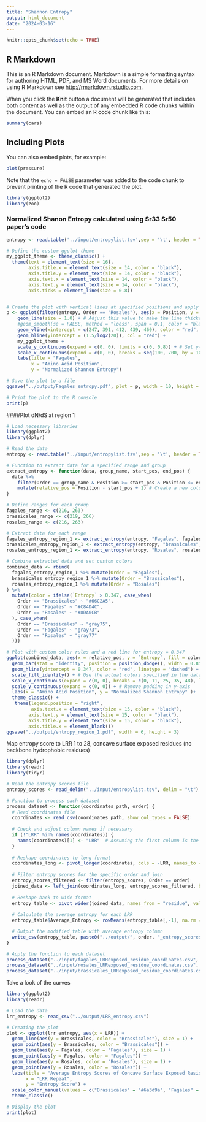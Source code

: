 ```yaml
---
title: "Shannon Entropy"
output: html_document
date: "2024-03-16"
---
```


```r
knitr::opts_chunk$set(echo = TRUE)
```

## R Markdown

This is an R Markdown document. Markdown is a simple formatting syntax for authoring HTML, PDF, and MS Word documents. For more details on using R Markdown see <http://rmarkdown.rstudio.com>.

When you click the **Knit** button a document will be generated that includes both content as well as the output of any embedded R code chunks within the document. You can embed an R code chunk like this:

```r
summary(cars)
```

## Including Plots

You can also embed plots, for example:

```r
plot(pressure)
```

Note that the `echo = FALSE` parameter was added to the code chunk to prevent printing of the R code that generated the plot.
  
```r
library(ggplot2)
library(zoo)
```


### Normalized Shanon Entropy calculated using Sr33 Sr50 paper's code
```r

entropy <- read.table('../input/entropylist.tsv',sep = '\t', header = TRUE)
```

```r
# Define the custom ggplot theme
my_ggplot_theme <- theme_classic() +
  theme(text = element_text(size = 16),
        axis.title.x = element_text(size = 14, color = "black"),
        axis.title.y = element_text(size = 14, color = "black"),
        axis.text.x = element_text(size = 14, color = "black"),
        axis.text.y = element_text(size = 14, color = "black"),
        axis.ticks = element_line(size = 0.8))


# Create the plot with vertical lines at specified positions and apply the custom theme
p <- ggplot(filter(entropy, Order == "Rosales"), aes(x = Position, y = Entropy, color = Order)) +
    geom_line(size = 1.0) + # Adjust this value to make the line thicker
    #geom_smooth(se = FALSE, method = "loess", span = 0.1, color = "black") + # Add a smooth curve (change span for smoothness)
    geom_vline(xintercept = c(247, 391, 412, 439, 460), color = "red", alpha = 0.3) +
    geom_hline(yintercept = (1.5/log2(20)), col = "red") +
    my_ggplot_theme +
    scale_y_continuous(expand = c(0, 0), limits = c(0, 0.8)) + # Set y-axis max to 9
    scale_x_continuous(expand = c(0, 0), breaks = seq(100, 700, by = 100)) + # Set x-axis breaks at every 100 units
    labs(title = "Fagales",
         x = "Amino Acid Position",
         y = "Normalized Shannon Entropy")

# Save the plot to a file
ggsave("../output/Fagales_entropy.pdf", plot = p, width = 10, height = 5, dpi = 300)

# Print the plot to the R console
print(p)

```


####Plot dN/dS at region 1
```r
# Load necessary libraries
library(ggplot2)
library(dplyr)

# Read the data
entropy <- read.table('../input/entropylist.tsv',sep = '\t', header = TRUE)

# Function to extract data for a specified range and group
extract_entropy <- function(data, group_name, start_pos, end_pos) {
  data %>%
    filter(Order == group_name & Position >= start_pos & Position <= end_pos) %>%
    mutate(relative_pos = Position - start_pos + 1) # Create a new column for relative position (1 to 24)
}

# Define ranges for each group
fagales_range <- c(216, 263)
brassicales_range <- c(219, 266)
rosales_range <- c(216, 263)

# Extract data for each range
fagales_entropy_region_1 <- extract_entropy(entropy, "Fagales", fagales_range[1], fagales_range[2])
brassicales_entropy_region_1 <- extract_entropy(entropy, "brassicales", brassicales_range[1], brassicales_range[2])
rosales_entropy_region_1 <- extract_entropy(entropy, "Rosales", rosales_range[1], rosales_range[2])

# Combine extracted data and set custom colors
combined_data <- rbind(
  fagales_entropy_region_1 %>% mutate(Order = "Fagales"),
  brassicales_entropy_region_1 %>% mutate(Order = "Brassicales"),
  rosales_entropy_region_1 %>% mutate(Order = "Rosales")
) %>% 
  mutate(color = ifelse(`Entropy` > 0.347, case_when(
    Order == "Brassicales" ~ "#66C2A5",
    Order == "Fagales" ~ "#C84D4C",
    Order == "Rosales" ~ "#8DA0CB"
  ), case_when(
    Order == "Brassicales" ~ "gray75",
    Order == "Fagales" ~ "gray73",
    Order == "Rosales" ~ "gray77"
  )))

# Plot with custom color rules and a red line for entropy = 0.347
ggplot(combined_data, aes(x = relative_pos, y = `Entropy`, fill = color)) +
  geom_bar(stat = "identity", position = position_dodge(), width = 0.85) +
  geom_hline(yintercept = 0.347, color = "red", linetype = "dashed") +
  scale_fill_identity() + # Use the actual colors specified in the data frame
  scale_x_continuous(expand = c(0, 0), breaks = c(0, 11, 25, 35, 48), labels = c("0"," ", "25", " ", "48")) +
  scale_y_continuous(expand = c(0, 0)) + # Remove padding in y-axis
  labs(x = "Amino Acid Position", y = "Normalized Shannon Entropy" )+
  theme_classic() +
   theme(legend.position = "right",
         axis.text.x = element_text(size = 15, color = "black"),
        axis.text.y = element_text(size = 15, color = "black"),
        axis.title.y = element_text(size = 15, color = "black"),
        axis.title.x = element_blank())
ggsave("../output/entropy_region_1.pdf", width = 6, height = 3)

```

Map entropy score to LRR 1 to 28, concave surface exposed residues (no backbone hydrophobic residues)
```r
library(dplyr)
library(readr)
library(tidyr)

# Read the entropy scores file
entropy_scores <- read_delim("../input/entropylist.tsv", delim = "\t")

# Function to process each dataset
process_dataset <- function(coordinates_path, order) {
  # Read coordinates file
  coordinates <- read_csv(coordinates_path, show_col_types = FALSE)
  
  # Check and adjust column names if necessary
  if (!"LRR" %in% names(coordinates)) {
    names(coordinates)[1] <- "LRR"  # Assuming the first column is the LRR column
  }
  
  # Reshape coordinates to long format
  coordinates_long <- pivot_longer(coordinates, cols = -LRR, names_to = "residue", values_to = "Position")
  
  # Filter entropy scores for the specific order and join
  entropy_scores_filtered <- filter(entropy_scores, Order == order)
  joined_data <- left_join(coordinates_long, entropy_scores_filtered, by = "Position")
  
  # Reshape back to wide format
  entropy_table <- pivot_wider(joined_data, names_from = "residue", values_from = "Entropy", id_cols = "LRR")
  
  # Calculate the average entropy for each LRR
  entropy_table$Average_Entropy <- rowMeans(entropy_table[,-1], na.rm = TRUE)  # Excluding the LRR column from average calculation

  # Output the modified table with average entropy column
  write_csv(entropy_table, paste0("../output/", order, "_entropy_scores.csv"))
}

# Apply the function to each dataset
process_dataset("../input/fagales_LRRexposed_residue_coordinates.csv", "Fagales")
process_dataset("../input/rosales_LRRexposed_residue_coordinates.csv", "Rosales")
process_dataset("../input/brassicales_LRRexposed_residue_coordinates.csv", "Brassicales")

```

Take a look of the curves

```r
library(ggplot2)
library(readr)

# Load the data
lrr_entropy <- read_csv("../output/LRR_entropy.csv")

# Creating the plot
plot <- ggplot(lrr_entropy, aes(x = LRR)) +
  geom_line(aes(y = Brassicales, color = "Brassicales"), size = 1) +
  geom_point(aes(y = Brassicales, color = "Brassicales")) +
  geom_line(aes(y = Fagales, color = "Fagales"), size = 1) +
  geom_point(aes(y = Fagales, color = "Fagales")) +
  geom_line(aes(y = Rosales, color = "Rosales"), size = 1) +
  geom_point(aes(y = Rosales, color = "Rosales")) +
  labs(title = "Average Entropy Scores of Concave Surface Exposed Residues Across LRR Repeats",
       x = "LRR Repeat",
       y = "Entropy Score") +
  scale_color_manual(values = c("Brassicales" = "#6a3d9a", "Fagales" = "#33a02c", "Rosales" = "#ff7f00")) +
  theme_classic()

# Display the plot
print(plot)

```
